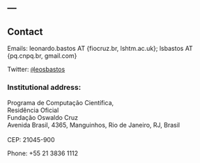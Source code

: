 ---
---

## Contact

Emails: leonardo.bastos AT {fiocruz.br, lshtm.ac.uk}; lsbastos AT {pq.cnpq.br, gmail.com}

Twitter: [`@`leosbastos](http://twitter.com/leosbastos)


### Institutional address:

Programa de Computação Científica, <br>
Residência Oficial <br>
Fundação Oswaldo Cruz <br>
Avenida Brasil, 4365, Manguinhos, Rio de Janeiro, RJ, Brasil <br><br>
CEP: 21045-900<br>


Phone: +55 21 3836 1112


